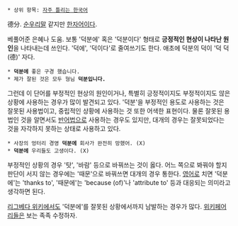  * 상위 항목: [[자주 틀리는 한국어]]

德分. [[순우리말]] 같지만 [[한자]]어이다.

베풀어준 은혜나 도움. 보통 '덕분에' 혹은 '덕분이다' 형태로 '''긍정적인 현상이 나타난 원인'''을 나타내는데 쓰인다. '덕에', '덕이다'로 줄여쓰기도 한다. 애초에 덕분의 덕이 '덕 덕(德)' 자다.

 * '''덕분에''' 좋은 구경 했습니다.
 * 제가 잘된 것은 모두 형님 '''덕분입니다.'''

그런데 이 단어를 부정적인 현상의 원인이거나, 특별히 긍정적이지도 부정적이지도 않은 상황에 사용하는 경우가 많이 발견되고 있다. '덕분'을 부정적인 용도로 사용하는 것은 잘못된 사용법이고, 중립적인 상황에 사용하는 것 또한 어색한 표현이다. 물론 잘못된 용법인 것을 알면서도 [[반어법]]으로 사용하는 경우도 있지만, 대개의 경우는 잘못되었다는 것을 자각하지 못하는 상태로 사용하고 있다.

 * 사장의 엉터리 경영 '''덕분에''' 회사가 완전히 망했어. (X)
 * '''덕분에''' 우리들도 고생이다. (X)

부정적인 상황의 경우 '탓', '바람' 등으로 바꿔쓰는 것이 옳다. 어느 쪽으로 봐꿔야 할지 판단이 서지 않는 경우에는 '때문'으로 바꿔쓰면 대개의 경우 통한다. [[영어]]로 치면 '덕분에'는 'thanks to', '때문에'는 'because (of)'나 'attribute to' 등과 대응되는 의미라고 생각하면 된다.

[[리그베다 위키]]에서도 '덕분에'를 잘못된 상황에서까지 남발하는 경우가 많다. [[위키페어리]]들은 보는 족족 수정하자.

